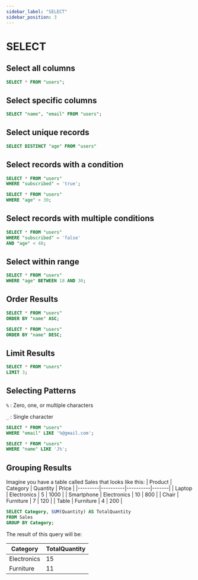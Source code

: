 ```yaml
---
sidebar_label: "SELECT"
sidebar_position: 3
---
```


# SELECT

## Select all columns

```sql
SELECT * FROM "users";
```

## Select specific columns

```sql
SELECT "name", "email" FROM "users";
```

## Select unique records

```sql
SELECT DISTINCT "age" FROM "users"
```

## Select records with a condition

```sql
SELECT * FROM "users"
WHERE "subscribed" = 'true';
```

```sql
SELECT * FROM "users"
WHERE "age" > 30;
```

## Select records with multiple conditions

```sql
SELECT * FROM "users"
WHERE "subscribed" = 'false'
AND "age" < 40;
```

## Select within range

```sql
SELECT * FROM "users"
WHERE "age" BETWEEN 18 AND 30;
```

## Order Results

```sql
SELECT * FROM "users"
ORDER BY "name" ASC;
```

```sql
SELECT * FROM "users"
ORDER BY "name" DESC;
```

## Limit Results

```sql
SELECT * FROM "users"
LIMIT 3;
```

## Selecting Patterns

`%` : Zero, one, or multiple characters

`_` : Single character

```sql
SELECT * FROM "users"
WHERE "email" LIKE '%@gmail.com';
```

```sql
SELECT * FROM "users"
WHERE "name" LIKE 'J%';
```

## Grouping Results

Imagine you have a table called Sales that looks like this:
| Product | Category | Quantity | Price |
|---------|----------|----------|-------|
| Laptop | Electronics | 5 | 1000 |
| Smartphone | Electronics | 10 | 800 |
| Chair | Furniture | 7 | 120 |
| Table | Furniture | 4 | 200 |

```sql
SELECT Category, SUM(Quantity) AS TotalQuantity
FROM Sales
GROUP BY Category;
```

The result of this query will be:

| Category    | TotalQuantity |
| ----------- | ------------- |
| Electronics | 15            |
| Furniture   | 11            |
